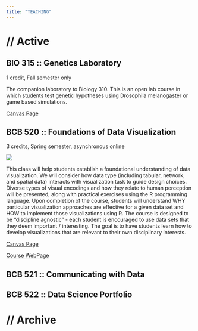 ```yaml
---
title: "TEACHING"
---
```


# **// Active**

## **BIO 315 ::** Genetics Laboratory

1 credit, Fall semester only

The companion laboratory to Biology 310. This is an open lab course in which students test genetic hypotheses using Drosophila melanogaster or game based simulations.

[Canvas Page](https://canvas.uidaho.edu/courses/13668)

## **BCB 520 ::** Foundations of Data Visualization

3 credits, Spring semester, asynchronous online

![](DataVizFlyer.jpg){.paraleft}

This class will help students establish a foundational understanding of data visualization. We will consider how data type (including tabular, network, and spatial data) interacts with visualization task to guide design choices. Diverse types of visual encodings and how they relate to human perception will be presented, along with practical exercises using the R programming language. Upon completion of the course, students will understand WHY particular visualization approaches are effective for a given data set and HOW to implement those visualizations using R. The course is designed to be "discipline agnostic" - each student is encouraged to use data sets that they deem important / interesting. The goal is to have students learn how to develop visualizations that are relevant to their own disciplinary interests.

[Canvas Page](https://canvas.uidaho.edu/courses/11081)

[Course WebPage](BCB520/BCB520.qmd)

## **BCB 521 ::** Communicating with Data

## **BCB 522 ::** Data Science Portfolio

# **// Archive**

